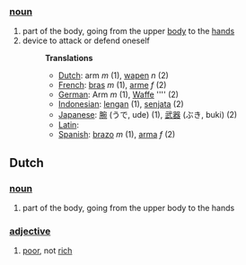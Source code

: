===[[noun]]===

# part of the body, going from the upper [[body]] to the [[hand]]s
# device to attack or defend oneself
#:'''Translations'''
#:*[[Dutch]]: arm ''m'' (1), [[wapen]] ''n'' (2)
#:*[[French]]: [[bras]] ''m'' (1), [[arme]] ''f'' (2)
#:*[[German]]: Arm ''m'' (1), [[Waffe]] '''' (2)
#:*[[Indonesian]]: [[lengan]] (1), [[senjata]] (2)
#:*[[Japanese]]: [[腕]] (うで, ude) (1), [[武器]] (ぶき, buki) (2)
#:*[[Latin]]: [[]]
#:*[[Spanish]]: [[brazo]] ''m'' (1), [[arma]] ''f'' (2)

==Dutch==

===[[noun]]===

#part of the body, going from the upper body to the hands

===[[adjective]]===

#[[poor]], not [[rich]]